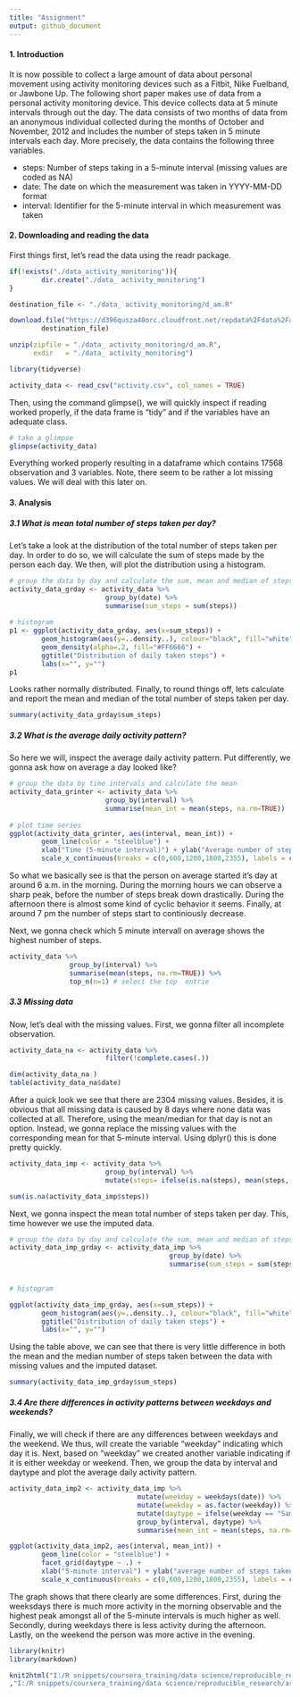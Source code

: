 ---
title: "Assignment"
output: github_document
---

#### 1. Introduction

It is now possible to collect a large amount of data about personal movement using activity monitoring devices such as a Fitbit, Nike Fuelband, or Jawbone Up. The following short paper makes use of data from a personal activity monitoring device. This device collects data at 5 minute intervals through out the day. The data consists of two months of data from an anonymous individual collected during the months of October and November, 2012 and includes the number of steps taken in 5 minute intervals each day. More precisely, the data contains the following three variables. 

  * steps: Number of steps taking in a 5-minute interval (missing values are coded as NA)
  * date: The date on which the measurement was taken in YYYY-MM-DD format
  * interval: Identifier for the 5-minute interval in which measurement was taken

#### 2. Downloading and reading the data

First things first, let's read the data using the readr package.

```{r}

if(!exists("./data_activity_monitoring")){
        dir.create("./data_ activity_monitoring")
}

destination_file <- "./data_ activity_monitoring/d_am.R"

download.file("https://d396qusza40orc.cloudfront.net/repdata%2Fdata%2Factivity.zip",
        destination_file)

unzip(zipfile = "./data_ activity_monitoring/d_am.R",
      exdir   = "./data_ activity_monitoring")

library(tidyverse)

activity_data <- read_csv("activity.csv", col_names = TRUE)
```

Then, using the command glimpse(), we will quickly inspect if reading worked properly, if the data frame is "tidy" and if the variables have an adequate class.

```{r message = FALSE, warnings = FALSE}
# take a glimpse
glimpse(activity_data)
```

Everything worked properly resulting in a dataframe which contains 17568 observation and 3 variables. Note, there seem to be rather a lot missing values. We will deal with this later on. 

#### 3. Analysis 

##### 3.1 What is mean total number of steps taken per day?

Let's take a look at the distribution of the total number of steps taken per day. In order to do so, we will calculate the sum of steps made by the person each day. We then, will plot the distribution using a histogram. 

```{r message = FALSE, warnings = FALSE}
# group the data by day and calculate the sum, mean and median of steps 
activity_data_grday <- activity_data %>%
                        group_by(date) %>%
                        summarise(sum_steps = sum(steps))
                            
# histogram
p1 <- ggplot(activity_data_grday, aes(x=sum_steps)) +
        geom_histogram(aes(y=..density..), colour="black", fill="white", binwidth = 1000) + 
        geom_density(alpha=.2, fill="#FF6666") + 
        ggtitle("Distribution of daily taken steps") + 
        labs(x="", y="")
p1
```

Looks rather normally distributed. Finally, to round things off, lets calculate and report the mean and median of the total number of steps taken per day. 

```{r }
summary(activity_data_grday$sum_steps)
```

##### 3.2 What is the average daily activity pattern?

So here we will, inspect the average daily activity pattern. Put differently, we gonna ask how on average a day looked like?

```{r}
# group the data by time intervals and calculate the mean
activity_data_grinter <- activity_data %>%
                        group_by(interval) %>% 
                        summarise(mean_int = mean(steps, na.rm=TRUE)) 
    
# plot time series
ggplot(activity_data_grinter, aes(interval, mean_int)) + 
        geom_line(color = "steelblue") +
        xlab("Time (5-minute interval)") + ylab("Average number of steps taken") + 
        scale_x_continuous(breaks = c(0,600,1200,1800,2355), labels = c("00:00", "06:00", "12:00", "18:00", "24:00"))

```

So what we basically see is that the person on average started it's day at around 6 a.m. in the morning. During the morning hours we can observe a sharp peak, before the number of steps break down drastically. During the afternoon there is almost some kind of cyclic behavior it seems. Finally, at around 7 pm the number of steps start to continiously decrease.

Next, we gonna check which 5 minute intervall on average shows the highest number of steps. 
```{r}
activity_data %>%
               group_by(interval) %>% 
               summarise(mean(steps, na.rm=TRUE)) %>%
               top_n(n=1) # select the top  entrie
```

##### 3.3 Missing data 

Now, let's deal with the missing values. First, we gonna filter all incomplete observation.

```{r}
activity_data_na <- activity_data %>% 
                        filter(!complete.cases(.))  

dim(activity_data_na )                        
table(activity_data_na$date)

```

After a quick look we see that there are 2304 missing values. Besides, it is obvious that all missing data is caused by 8 days where none data was collected at all. Therefore, using the mean/median for that day is not an option. Instead, we gonna replace the missing values with the corresponding mean for that 5-minute interval. Using dplyr() this is done pretty quickly.

```{r}
activity_data_imp <- activity_data %>% 
                        group_by(interval) %>% 
                        mutate(steps= ifelse(is.na(steps), mean(steps, na.rm=TRUE), steps))

sum(is.na(activity_data_imp$steps)) 

```

Next, we gonna inspect the mean total number of steps taken per day. This, time however we use the imputed data.  

```{r message = FALSE, warnings = FALSE}
# group the data by day and calculate the sum, mean and median of steps 
activity_data_imp_grday <- activity_data_imp %>%
                                        group_by(date) %>%
                                        summarise(sum_steps = sum(steps))
                                   

# histogram

ggplot(activity_data_imp_grday, aes(x=sum_steps)) +
        geom_histogram(aes(y=..density..), colour="black", fill="white", binwidth = 1000) +         geom_density(alpha=.2, fill="#FF6666") + 
        ggtitle("Distribution of daily taken steps") + 
        labs(x="", y="")


```

Using the table above, we can see that there is very little difference in both the mean and the median number of steps taken between the data with missing values and the imputed dataset.

```{r }
summary(activity_data_imp_grday$sum_steps)
```

##### 3.4 Are there differences in activity patterns between weekdays and weekends? 

Finally, we will check if there are any differences between weekdays and the weekend. We thus, will create the variable "weekday" indicating which day it is. Next, based on "weekday" we created another variable indicating if it is either weekday or weekend. Then, we group the data by interval and   daytype and plot the average daily activity pattern.

```{r}

activity_data_imp2 <- activity_data_imp %>% 
                                mutate(weekday = weekdays(date)) %>%
                                mutate(weekday = as.factor(weekday)) %>%
                                mutate(daytype = ifelse(weekday == "Samstag" | weekday == "Sunday", "weekend", "weekday")) %>%
                                group_by(interval, daytype) %>% 
                                summarise(mean_int = mean(steps, na.rm=TRUE))

ggplot(activity_data_imp2, aes(interval, mean_int)) + 
        geom_line(color = "steelblue") +
        facet_grid(daytype ~ .) +
        xlab("5-minute interval") + ylab("average number of steps taken") + 
        scale_x_continuous(breaks = c(0,600,1200,1800,2355), labels = c("00:00", "06:00", "12:00", "18:00", "24:00"))

```

The graph shows that there clearly are some differences. First, during the weeksdays there is much more activity in the morning observable and the  highest peak amongst all of the 5-minute intervals is much higher as well. Secondly, during weekdays there is less activity during the afternoon. Lastly, on the weekend the person was more active in the evening. 

                      
```{r}
library(knitr)
library(markdown)

knit2html("I:/R snippets/coursera_training/data science/reproducible_research/assignment1/PA1_template.md.md"
,"I:/R snippets/coursera_training/data science/reproducible_research/assignment1/PA1_template.html.html")

```



